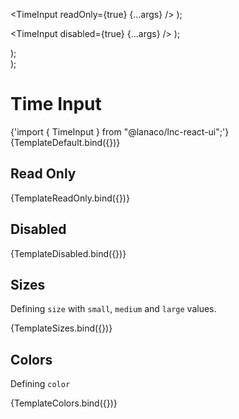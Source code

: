 
<Meta title="Basic Inputs/Time Input" component={TimeInput} />


  <TimeInput readOnly={true} {...args} />
);

  <TimeInput disabled={true} {...args} />
);

  <div style={{ display: "flex", flexDirection: "column", gap: "12px" }}>
    <TimeInput {...args} size="small" />
    <TimeInput {...args} size="medium" />
    <TimeInput {...args} size="large" />
  </div>
);

  <div style={{ display: "flex", flexDirection: "column", gap: "12px" }}>
    <TimeInput {...args} color="primary" />
    <TimeInput {...args} color="secondary" />
    <TimeInput {...args} color="success" />
    <TimeInput {...args} color="warning" />
    <TimeInput {...args} color="danger" />
    <TimeInput {...args} color="information" />
  </div>
);

# Time Input

<SyntaxHighlighter language="jsx" style={nord}>
  {'import { TimeInput } from "@lanaco/lnc-react-ui";'}
</SyntaxHighlighter>

<Canvas>
  <Story name="Default" args={{}}>
    {TemplateDefault.bind({})}
  </Story>
</Canvas>

<ArgsTable story="Default" />

## Read Only

<Canvas withSource="open">
  <Story name="Read Only" args={{}}>
    {TemplateReadOnly.bind({})}
  </Story>
</Canvas>

## Disabled

<Canvas withSource="open">
  <Story name="Disabled" args={{}}>
    {TemplateDisabled.bind({})}
  </Story>
</Canvas>

## Sizes

Defining `size` with `small`, `medium` and `large` values.

<Canvas>
  <Story name="Sizes" args={{}}>
    {TemplateSizes.bind({})}
  </Story>
</Canvas>

## Colors

Defining `color`

<Canvas>
  <Story name="Colors" args={{}}>
    {TemplateColors.bind({})}
  </Story>
</Canvas>
